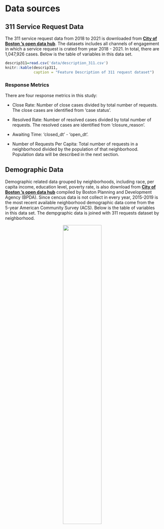 # Data sources

## 311 Service Request Data

The 311 service request data from 2018 to 2021 is downloaded from  [**City of Boston 's open data hub**](https://data.boston.gov/dataset/311-service-requests). The datasets includes all channels of engagement in which a service request is crated from year 2018 - 2021. In total, there are 1,047,926 cases. Below is the table of variables in this data set.

```r
descrip311=read.csv('data/description_311.csv')
knitr::kable(descrip311,
             caption = "Feature Description of 311 request dataset")
```
### Response Metrics

There are four response metrics in this study:

- Close Rate: Number of close cases divided by total number of requests. The close cases are identified from 'case status'.

- Resolved Rate: Number of resolved cases divided by total number of requests. The resolved cases are identified from 'closure_reason'. 

- Awaiting Time: 'closed_dt' - 'open_dt'. 

- Number of Requests  Per Capita: Total number of requests in a neighborhood divided by the population of that neighborhood. Population data will be described in the next section. 

## Demographic Data

Demographic related data grouped by neighborhoods, including race, per capita income, education level, poverty rate, is also download from  [**City of Boston 's open data hub**](https://data.boston.gov/dataset/neighborhood-demographics) compiled by Boston Planning and Development Agency (BPDA). Since cencus data is not collect in every year, 2015-2019 is the most recent available neighborhood demographic data come from the 5-year American Community Survey (ACS). Below is the table of variables in this data set. The dempgraphic data is joined with 311 requests dataset by neighborhood.

<center>
![](image/neighborhood.png){width=50%}




